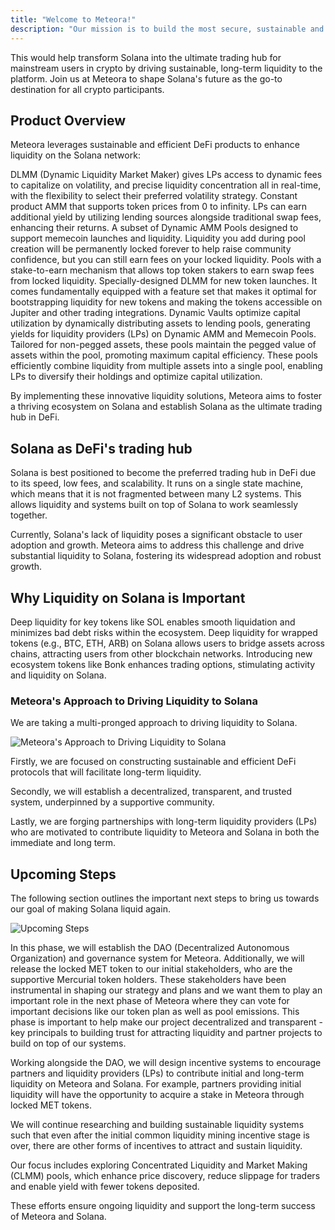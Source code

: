 ```yaml
---
title: "Welcome to Meteora!"
description: "Our mission is to build the most secure, sustainable and composable liquidity layer for all of Solana and DeFi! By using Meteora’s DLMM, Dynamic AMM Pools, and Dynamic Vaults, liquidity providers can earn the best fees and yield on their capital."
---
```


This would help transform Solana into the ultimate trading hub for mainstream users in crypto by driving sustainable, long-term liquidity to the platform. Join us at Meteora to shape Solana's future as the go-to destination for all crypto participants.

## Product Overview

Meteora leverages sustainable and efficient DeFi products to enhance liquidity on the Solana network:

<CardGroup>
  <Card title="DLMM Pools" href="/dlmm/dlmm-overview" icon="square-1" iconType="solid">
    DLMM (Dynamic Liquidity Market Maker) gives LPs access to dynamic fees to capitalize on volatility, and precise liquidity concentration all in real-time, with the flexibility to select their preferred volatility strategy.
  </Card>
  <Card title="Dynamic AMM Pools" href="/dynamic-pool/dynamic-amm-pools" icon="square-2" iconType="solid">
    Constant product AMM that supports token prices from 0 to infinity. LPs can earn additional yield by utilizing lending sources alongside traditional swap fees, enhancing their returns.
  </Card>
  <Card title="Memecoin Pools" href="/for-memecoins/dynamic-memecoin-pools" icon="square-3" iconType="solid">
    A subset of Dynamic AMM Pools designed to support memecoin launches and liquidity. Liquidity you add during pool creation will be permanently locked forever to help raise community confidence, but you can still earn fees on your locked liquidity.
  </Card>
  <Card title="M3M3 Pools" href="/for-memecoins/m3m3-pools" icon="square-4" iconType="solid">
    Pools with a stake-to-earn mechanism that allows top token stakers to earn swap fees from locked liquidity.
  </Card>
  <Card title="Meteora Launch Pools" href="/meteora-launch-pool/meteora-launch-pool-overview" icon="square-5" iconType="solid">
    Specially-designed DLMM for new token launches. It comes fundamentally equipped with a feature set that makes it optimal for bootstrapping liquidity for new tokens and making the tokens accessible on Jupiter and other trading integrations.
  </Card>
  <Card title="Dynamic Vaults" href="/dynamic-vault-integration/dynamic-vaults" icon="square-6" iconType="solid">
    Dynamic Vaults optimize capital utilization by dynamically distributing assets to lending pools, generating yields for liquidity providers (LPs) on Dynamic AMM and Memecoin Pools.
  </Card>
  <Card title="Non-Pegged Stable Pools" icon="square-7" iconType="solid">
    Tailored for non-pegged assets, these pools maintain the pegged value of assets within the pool, promoting maximum capital efficiency.
  </Card>
  <Card title="Multi-token Stable Pools" icon="square-8" iconType="solid">
    These pools efficiently combine liquidity from multiple assets into a single pool, enabling LPs to diversify their holdings and optimize capital utilization.
  </Card>
</CardGroup>

By implementing these innovative liquidity solutions, Meteora aims to foster a thriving ecosystem on Solana and establish Solana as the ultimate trading hub in DeFi.

## Solana as DeFi's trading hub

Solana is best positioned to become the preferred trading hub in DeFi due to its speed, low fees, and scalability. It runs on a single state machine, which means that it is not fragmented between many L2 systems. This allows liquidity and systems built on top of Solana to work seamlessly together.

Currently, Solana's lack of liquidity poses a significant obstacle to user adoption and growth. Meteora aims to address this challenge and drive substantial liquidity to Solana, fostering its widespread adoption and robust growth.

## Why Liquidity on Solana is Important

<CardGroup>
  <Card title="Facilitating Essential Functions" icon="square-1" iconType="solid">
    Deep liquidity for key tokens like SOL enables smooth liquidation and minimizes bad debt risks within the ecosystem.
  </Card>
  <Card title="Attracting Users from Other Chains" icon="square-2" iconType="solid">
    Deep liquidity for wrapped tokens (e.g., BTC, ETH, ARB) on Solana allows users to bridge assets across chains, attracting users from other blockchain networks.
  </Card>
  <Card title="Boosting Trading Activity" icon="square-3" iconType="solid">
    Introducing new ecosystem tokens like Bonk enhances trading options, stimulating activity and liquidity on Solana.
  </Card>
</CardGroup>

### Meteora's Approach to Driving Liquidity to Solana

We are taking a multi-pronged approach to driving liquidity to Solana.
<Frame>
  <img src="/images/home-1.png" alt="Meteora's Approach to Driving Liquidity to Solana" />
</Frame>

Firstly, we are focused on constructing sustainable and efficient DeFi protocols that will facilitate long-term liquidity.

Secondly, we will establish a decentralized, transparent, and trusted system, underpinned by a supportive community.

Lastly, we are forging partnerships with long-term liquidity providers (LPs) who are motivated to contribute liquidity to Meteora and Solana in both the immediate and long term.

## Upcoming Steps

The following section outlines the important next steps to bring us towards our goal of making Solana liquid again.

<Frame>
  <img src="/images/home-2.png" alt="Upcoming Steps" />
</Frame>

<Steps>
  <Step title="Kickstart: Establishing DAO and Governance">

  In this phase, we will establish the DAO (Decentralized Autonomous Organization) and governance system for Meteora. Additionally, we will release the locked MET token to our initial stakeholders, who are the supportive Mercurial token holders. These stakeholders have been instrumental in shaping our strategy and plans and we want them to play an important role in the next phase of Meteora where they can vote for important decisions like our token plan as well as pool emissions. This phase is important to help make our project decentralized and transparent - key principals to building trust for attracting liquidity and partner projects to build on top of our systems.
  </Step>
  <Step title="Bootstrap: Incentivizing Partners and LPs">

  Working alongside the DAO, we will design incentive systems to encourage partners and liquidity providers (LPs) to contribute initial and long-term liquidity on Meteora and Solana. For example, partners providing initial liquidity will have the opportunity to acquire a stake in Meteora through locked MET tokens.
  </Step>
  <Step title="Sustain: Researching Sustainable Liquidity Systems">

  We will continue researching and building sustainable liquidity systems such that even after the initial common liquidity mining incentive stage is over, there are other forms of incentives to attract and sustain liquidity.

  Our focus includes exploring Concentrated Liquidity and Market Making (CLMM) pools, which enhance price discovery, reduce slippage for traders and enable yield with fewer tokens deposited.

  These efforts ensure ongoing liquidity and support the long-term success of Meteora and Solana.
  </Step>
</Steps>

